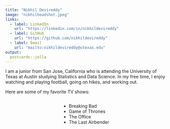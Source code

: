 ```yaml
---
title: "Nikhil Devireddy"
image: "nikhilheadshot.jpeg"
links:
  - label: LinkedIn
    url: "https://linkedin.com/in/nikhildevireddy"
  - label: GitHub
    url: "https://github.com/nikhildevireddy"
  - label: Email
    url: "mailto:nikhildevireddy@utexas.edu"
output:
  postcards::jolla
---
```

 
I am a junior from San Jose, California who is attending the University of Texas 
at Austin studying Statistics and Data Science. In my free time, I enjoy
watching and playing football, going on hikes, and working out.

Here are some of my favorite TV shows:

<div style="text-align: center;">

<ul style="display: inline-block; text-align: left;">
  <li>Breaking Bad</li>
  <li>Game of Thrones</li>
  <li>The Office</li>
  <li>The Last Airbender</li>
</ul>

</div>

